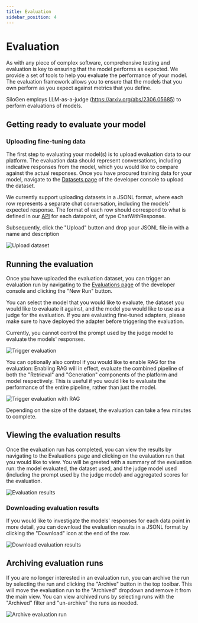 ```yaml
---
title: Evaluation
sidebar_position: 4
---
```


# Evaluation

As with any piece of complex software, comprehensive testing and evaluation is key to ensuring that the model performs as expected. We provide a set of tools to help you evaluate the performance of your model.
The evaluation framework allows you to ensure that the models that you own perform as you expect against metrics that you define.

SiloGen employs LLM-as-a-judge (https://arxiv.org/abs/2306.05685) to perform evaluations of models.

## Getting ready to evaluate your model

### Uploading fine-tuning data

The first step to evaluating your model(s) is to upload evaluation data to our platform. The evaluation data should represent conversations, including indicative responses from the model, which you would like to compare against the actual responses.
Once you have procured training data for your model, navigate to the [Datasets page](https://chat.services.silogen.ai/console/datasets) of the developer console to upload the dataset.

We currently support uploading datasets in a JSONL format, where each row represents a separate chat conversation, including the models' expected response. The format of each row should correspond to what is defined in our [API](https://catalog.services.silogen.ai/redoc#tag/Datasets/operation/add_data_points) for each datapoint, of type ChatWithResponse.

Subsequently, click the "Upload" button and drop your JSONL file in with a name and description

![Upload dataset](../img/evaluations/upload-evaluation-dataset.png)

## Running the evaluation

Once you have uploaded the evaluation dataset, you can trigger an evaluation run by navigating to the [Evaluations page](https://chat.services.silogen.ai/console/evaluations) of the developer console and clicking the "New Run" button.

You can select the model that you would like to evaluate, the dataset you would like to evaluate it against, and the model you would like to use as a judge for the evaluation.
If you are evaluating fine-tuned adapters, please make sure to have deployed the adapter before triggering the evaluation.

Currently, you cannot control the prompt used by the judge model to evaluate the models' responses.

![Trigger evaluation](../img/evaluations/trigger-eval-no-rag.png)

You can optionally also control if you would like to enable RAG for the evaluation: Enabling RAG will in effect, evaluate the combined pipeline of both the "Retrieval" and "Generation" components of the platform and model respectively. This is useful if you would like to evaluate the performance of the entire pipeline, rather than just the model.

![Trigger evaluation with RAG](../img/evaluations/trigger-eval-with-rag.png)

Depending on the size of the dataset, the evaluation can take a few minutes to complete.

## Viewing the evaluation results

Once the evaluation run has completed, you can view the results by navigating to the Evaluations page and clicking on the evaluation run that you would like to view.
You will be greeted with a summary of the evaluation run: the model evaluated, the dataset used, and the judge model used (including the prompt used by the judge model) and aggregated scores for the evaluation.

![Evaluation results](../img/evaluations/evaluation-results.png)

### Downloading evaluation results

If you would like to investigate the models' responses for each data point in more detail, you can download the evaluation results in a JSONL format by clicking the "Download" icon at the end of the row.

![Download evaluation results](../img/evaluations/download-eval-results.png)

## Archiving evaluation runs

If you are no longer interested in an evaluation run, you can archive the run by selecting the run and clicking the "Archive" button in the top toolbar. This will move the evaluation run to the "Archived" dropdown and remove it from the main view.
You can view archived runs by selecting runs with the "Archived" filter and "un-archive" the runs as needed.

![Archive evaluation run](../img/evaluations/evaluation-top-bar.png)
